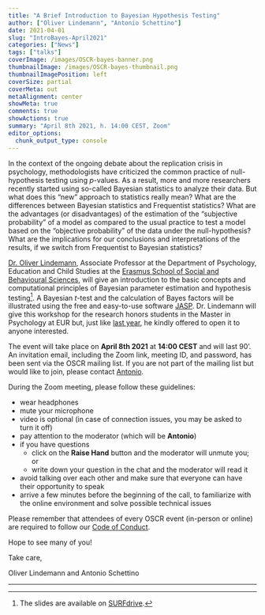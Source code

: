 ```yaml
---
title: "A Brief Introduction to Bayesian Hypothesis Testing"
author: ["Oliver Lindemann", "Antonio Schettino"]
date: 2021-04-01
slug: "IntroBayes-April2021"
categories: ["News"]
tags: ["talks"]
coverImage: /images/OSCR-bayes-banner.png
thumbnailImage: /images/OSCR-bayes-thumbnail.png
thumbnailImagePosition: left
coverSize: partial
coverMeta: out
metaAlignment: center
showMeta: true
comments: true
showActions: true
summary: "April 8th 2021, h. 14:00 CEST, Zoom"
editor_options: 
  chunk_output_type: console
---
```


In the context of the ongoing debate about the replication crisis in psychology, methodologists have criticized the common practice of null-hypothesis testing using *p*-values. As a result, more and more researchers recently started using so-called Bayesian statistics to analyze their data. But what does this "new" approach to statistics really mean? What are the differences between Bayesian statistics and Frequentist statistics? What are the advantages (or disadvantages) of the estimation of the "subjective probability" of a model as compared to the usual practice to test a model based on the "objective probability" of the data under the null-hypothesis? What are the implications for our conclusions and interpretations of the results, if we switch from Frequentist to Bayesian statistics?

[Dr. Oliver Lindemann](http://cognitive-psychology.eu/lindemann), Associate Professor at the Department of Psychology, Education and Child Studies at the [Erasmus School of Social and Behavioural Sciences](https://www.eur.nl/en/essb/), will give an introduction to the basic concepts and computational principles of Bayesian parameter estimation and hypothesis testing[^1]. A Bayesian *t*-test and the calculation of Bayes factors will be illustrated using the free and easy-to-use software [JASP](https://jasp-stats.org/). Dr. Lindemann will give this workshop for the research honors students in the Master in Psychology at EUR but, just like [last year](https://www.openscience-rotterdam.com/2020/05/22/introbayes-june2020/), he kindly offered to open it to anyone interested.

The event will take place on **April 8th 2021** at **14:00 CEST** and will last 90'. An invitation email, including the Zoom link, meeting ID, and password, has been sent via the OSCR mailing list. If you are not part of the mailing list but would like to join, please contact [Antonio](mailto:schettino@eur.nl).

During the Zoom meeting, please follow these guidelines:

* wear headphones
* mute your microphone
* video is optional (in case of connection issues, you may be asked to turn it off)
* pay attention to the moderator (which will be **Antonio**)
* if you have questions
  - click on the **Raise Hand** button and the moderator will unmute you; or
  - write down your question in the chat and the moderator will read it
* avoid talking over each other and make sure that everyone can have their opportunity to speak
* arrive a few minutes before the beginning of the call, to familiarize with the online environment and solve possible technical issues

Please remember that attendees of every OSCR event (in-person or online) are required to follow our [Code of Conduct](https://www.openscience-rotterdam.com/coc/).

Hope to see many of you!

Take care,

Oliver Lindemann and Antonio Schettino

***

[^1]: The slides are available on [SURFdrive](https://surfdrive.surf.nl/files/index.php/s/o34UZD42MJWwjfa).


